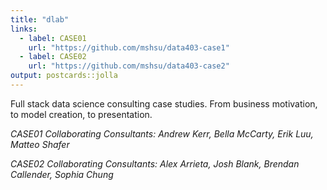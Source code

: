 ```yaml
---
title: "dlab"
links:
  - label: CASE01
    url: "https://github.com/mshsu/data403-case1"
  - label: CASE02
    url: "https://github.com/mshsu/data403-case2"
output: postcards::jolla
---
```


Full stack data science consulting case studies. From business motivation, to model creation, to presentation.

*CASE01 Collaborating Consultants: Andrew Kerr, Bella McCarty, Erik Luu, Matteo Shafer*

*CASE02 Collaborating Consultants: Alex Arrieta, Josh Blank, Brendan Callender, Sophia Chung*
